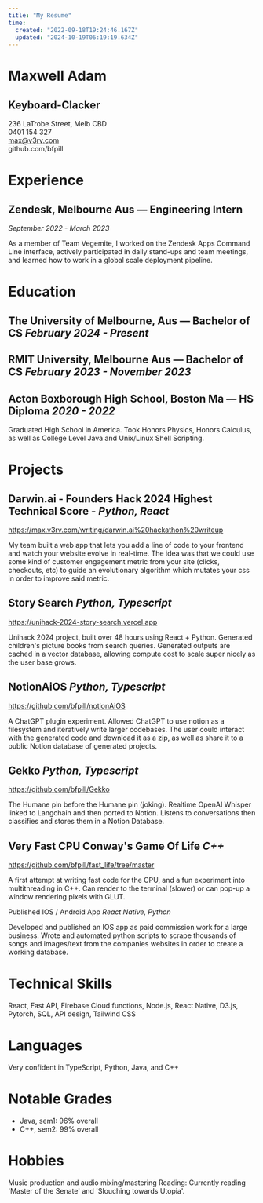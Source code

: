 ```yaml
---
title: "My Resume"
time:
  created: "2022-09-18T19:24:46.167Z"
  updated: "2024-10-19T06:19:19.634Z"
---
```



# Maxwell Adam
## Keyboard-Clacker

236 LaTrobe Street, Melb CBD  
0401 154 327  
max@v3rv.com  
github.com/bfpill

# Experience

## Zendesk, Melbourne Aus — Engineering Intern
*September 2022 - March 2023*

As a member of Team Vegemite, I worked on the Zendesk Apps Command Line interface, actively participated in daily stand-ups and team meetings, and learned how to work in a global scale deployment pipeline.

# Education

## The University of Melbourne, Aus — Bachelor of CS   *February 2024 - Present*

## RMIT University, Melbourne Aus — Bachelor of CS  *February 2023 - November 2023*

## Acton Boxborough High School, Boston Ma — HS Diploma *2020 -  2022*

Graduated High School in America. Took Honors Physics, Honors Calculus, as well as College Level Java and Unix/Linux Shell Scripting.

# Projects

## Darwin.ai - Founders Hack 2024 Highest Technical Score - *Python, React*
https://max.v3rv.com/writing/darwin.ai%20hackathon%20writeup

My team built a web app that lets you add a line of code to your frontend and watch your website evolve in real-time. The idea was that we could use some kind of customer engagement metric from your site (clicks, checkouts, etc) to guide an evolutionary algorithm which mutates your css in order to improve said metric.

## Story Search *Python, Typescript*
https://unihack-2024-story-search.vercel.app

Unihack 2024 project, built over 48 hours using React + Python. Generated children's picture books from search queries. Generated outputs are cached in a vector database, allowing compute cost to scale super nicely as the user base grows. 

## NotionAiOS *Python, Typescript*
https://github.com/bfpill/notionAiOS

A ChatGPT plugin experiment. Allowed ChatGPT to use notion as a filesystem and iteratively write larger codebases. The user could interact with the generated code and download it as a zip, as well as share it to a public Notion database of generated projects.  

## Gekko *Python, Typescript*
https://github.com/bfpill/Gekko

The Humane pin before the Humane pin (joking). Realtime OpenAI Whisper linked to Langchain and then ported to Notion. Listens to conversations then classifies and stores them in a Notion Database.

## Very Fast CPU Conway's Game Of Life *C++*
https://github.com/bfpill/fast_life/tree/master

A first attempt at writing fast code for the CPU, and a fun experiment into multithreading in C++.  Can render to the terminal (slower) or can pop-up a window rendering pixels with GLUT. 

Published IOS / Android App *React Native, Python*

Developed and published an IOS app as paid commission work for a large business. Wrote and automated python scripts to scrape thousands of songs and images/text from the companies websites in order to create a working database. 

# Technical Skills

React, Fast API, Firebase Cloud functions, Node.js, React Native, D3.js, Pytorch, SQL, API design, Tailwind CSS

# Languages

Very confident in TypeScript, Python, Java, and C++ 

# Notable Grades

- Java, sem1: 96% overall
- C++, sem2: 99% overall

# Hobbies 
Music production and audio mixing/mastering 
Reading: Currently reading 'Master of the Senate' and 'Slouching towards Utopia'.